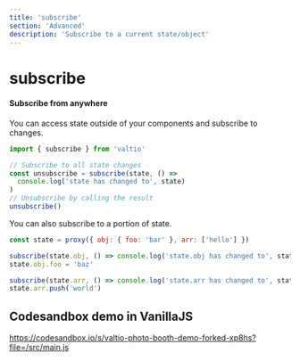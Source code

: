 ```yaml
---
title: 'subscribe'
section: 'Advanced'
description: 'Subscribe to a current state/object'
---
```


# subscribe

#### Subscribe from anywhere

You can access state outside of your components and subscribe to changes.

```jsx
import { subscribe } from 'valtio'

// Subscribe to all state changes
const unsubscribe = subscribe(state, () =>
  console.log('state has changed to', state)
)
// Unsubscribe by calling the result
unsubscribe()
```

You can also subscribe to a portion of state.

```jsx
const state = proxy({ obj: { foo: 'bar' }, arr: ['hello'] })

subscribe(state.obj, () => console.log('state.obj has changed to', state.obj))
state.obj.foo = 'baz'

subscribe(state.arr, () => console.log('state.arr has changed to', state.arr))
state.arr.push('world')
```

## Codesandbox demo in VanillaJS

https://codesandbox.io/s/valtio-photo-booth-demo-forked-xp8hs?file=/src/main.js
